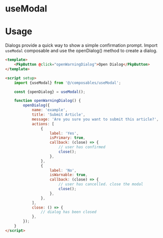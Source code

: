 

<Meta of={useModalStories} />

# useModal

# Usage

Dialogs provide a quick way to show a simple confirmation prompt. Import `useModal` composable and use the openDialog() method to create a dialog.

```html
<template>
	<PkpButton @click="openWarningDialog">Open Dialog</PkpButton>
</template>

<script setup>
	import {useModal} from '@/composables/useModal';

	const {openDialog} = useModal();

	function openWarningDialog() {
		openDialog({
			name: 'example',
			title: 'Submit Article',
			message: 'Are you sure you want to submit this article?',
			actions: [
				{
					label: 'Yes',
					isPrimary: true,
					callback: (close) => {
						// user has confirmed
						close();
					},
				},
				{
					label: 'No',
					isWarnable: true,
					callback: (close) => {
						// user has cancelled. close the modal
						close();
					},
				},
			],
			close: () => {
				// dialog has been closed
			},
		});
	}
</script>
```

<Stories />
